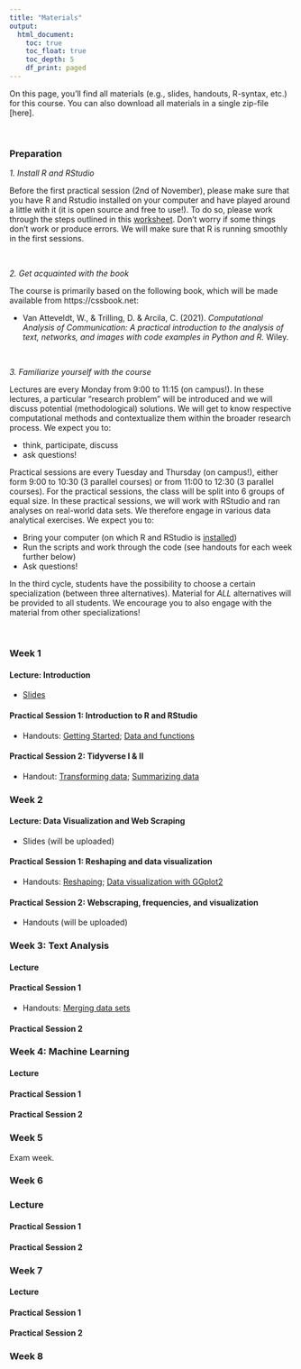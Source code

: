 ```yaml
---
title: "Materials"
output: 
  html_document:
    toc: true
    toc_float: true
    toc_depth: 5
    df_print: paged
---
```


On this page, you'll find all materials (e.g., slides, handouts, R-syntax, etc.) for this course. You can also download all materials in a single zip-file [here].  

<br>

### Preparation

*1. Install R and RStudio* 

Before the first practical session (2nd of November), please make sure that you have R and Rstudio installed on your computer and have played around a little with it (it is open source and free to use!). To do so, please work through the steps outlined in this [worksheet](https://github.com/ccs-amsterdam/r-course-material/blob/master/tutorials/R_basics_1_getting_started_short.md). Don't worry if some things don't work or produce errors. We will make sure that R is running smoothly in the first sessions. 

<br>

*2. Get acquainted with the book*

The course is primarily based on the following book, which will be made available from https://cssbook.net:

- Van Atteveldt, W., & Trilling, D. & Arcila, C. (2021). *Computational Analysis of Communication: A practical introduction to the analysis of text, networks, and images with code examples in Python and R.* Wiley. 

<br>

*3. Familiarize yourself with the course*

Lectures are every Monday from 9:00 to 11:15 (on campus!). In these lectures, a particular "research problem" will be introduced and we will discuss potential (methodological) solutions. We will get to know respective computational methods and contextualize them within the broader research process. We expect you to:

- think, participate, discuss
- ask questions!

Practical sessions are every Tuesday and Thursday (on campus!), either form 9:00 to 10:30 (3 parallel courses) or from 11:00 to 12:30 (3 parallel courses). For the practical sessions, the class will be split into 6 groups of equal size. In these practical sessions, we will work with RStudio and ran analyses on real-world data sets. We therefore engage in various data analytical exercises. We expect you to: 

- Bring your computer (on which R and RStudio is [installed](https://github.com/ccs-amsterdam/r-course-material/blob/master/tutorials/R_basics_1_getting_started_short.md))
- Run the scripts and work through the code (see handouts for each week further below)
- Ask questions!

In the third cycle, students have the possibility to choose a certain specialization (between three alternatives). Material for *ALL* alternatives will be provided to all students. We encourage you to also engage with the material from other specializations!


<br>

### Week 1

#### Lecture: Introduction

- [Slides](slides/01_introduction.html)

#### Practical Session 1: Introduction to R and RStudio

- Handouts: [Getting Started](https://github.com/ccs-amsterdam/r-course-material/blob/master/tutorials/R_basics_1_getting_started.md); [Data and functions](https://github.com/ccs-amsterdam/r-course-material/blob/master/tutorials/R_basics_2_data_and_functions.md)

#### Practical Session 2: Tidyverse I & II

- Handout: [Transforming data](https://github.com/ccs-amsterdam/r-course-material/blob/master/tutorials/R-tidy-5-transformation.md); [Summarizing data](https://github.com/ccs-amsterdam/r-course-material/blob/master/tutorials/R-tidy-5b-groupby.md)

### Week 2

#### Lecture: Data Visualization and Web Scraping

- Slides (will be uploaded)

#### Practical Session 1: Reshaping and data visualization

- Handouts: [Reshaping](https://www.youtube.com/watch?v=j4lZWJ3Osr8&list=PLjXODJ_lGN_V2ntvV2CN_GvzZ6Qm5km9L&index=5); [Data visualization with GGplot2](https://github.com/ccs-amsterdam/r-course-material/blob/master/tutorials/r-tidy-3_7-visualization.md)

#### Practical Session 2: Webscraping, frequencies, and visualization

- Handouts (will be uploaded)


### Week 3: Text Analysis

#### Lecture

#### Practical Session 1

- Handouts: [Merging data sets](https://github.com/ccs-amsterdam/r-course-material/blob/master/tutorials/R-tidy-13a-joining.md)

#### Practical Session 2 

### Week 4: Machine Learning

#### Lecture

#### Practical Session 1

#### Practical Session 2


### Week 5

Exam week.

### Week 6

### Lecture

#### Practical Session 1

#### Practical Session 2

### Week 7

#### Lecture

#### Practical Session 1

#### Practical Session 2

### Week 8